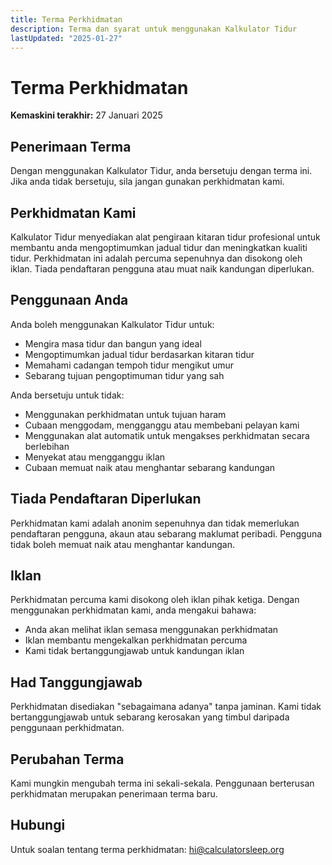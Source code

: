```yaml
---
title: Terma Perkhidmatan
description: Terma dan syarat untuk menggunakan Kalkulator Tidur
lastUpdated: "2025-01-27"
---
```


# Terma Perkhidmatan

**Kemaskini terakhir:** 27 Januari 2025

## Penerimaan Terma

Dengan menggunakan Kalkulator Tidur, anda bersetuju dengan terma ini. Jika anda tidak bersetuju, sila jangan gunakan perkhidmatan kami.

## Perkhidmatan Kami

Kalkulator Tidur menyediakan alat pengiraan kitaran tidur profesional untuk membantu anda mengoptimumkan jadual tidur dan meningkatkan kualiti tidur. Perkhidmatan ini adalah percuma sepenuhnya dan disokong oleh iklan. Tiada pendaftaran pengguna atau muat naik kandungan diperlukan.

## Penggunaan Anda

Anda boleh menggunakan Kalkulator Tidur untuk:

- Mengira masa tidur dan bangun yang ideal
- Mengoptimumkan jadual tidur berdasarkan kitaran tidur
- Memahami cadangan tempoh tidur mengikut umur
- Sebarang tujuan pengoptimuman tidur yang sah

Anda bersetuju untuk tidak:

- Menggunakan perkhidmatan untuk tujuan haram
- Cubaan menggodam, mengganggu atau membebani pelayan kami
- Menggunakan alat automatik untuk mengakses perkhidmatan secara berlebihan
- Menyekat atau mengganggu iklan
- Cubaan memuat naik atau menghantar sebarang kandungan

## Tiada Pendaftaran Diperlukan

Perkhidmatan kami adalah anonim sepenuhnya dan tidak memerlukan pendaftaran pengguna, akaun atau sebarang maklumat peribadi. Pengguna tidak boleh memuat naik atau menghantar kandungan.

## Iklan

Perkhidmatan percuma kami disokong oleh iklan pihak ketiga. Dengan menggunakan perkhidmatan kami, anda mengakui bahawa:

- Anda akan melihat iklan semasa menggunakan perkhidmatan
- Iklan membantu mengekalkan perkhidmatan percuma
- Kami tidak bertanggungjawab untuk kandungan iklan

## Had Tanggungjawab

Perkhidmatan disediakan "sebagaimana adanya" tanpa jaminan. Kami tidak bertanggungjawab untuk sebarang kerosakan yang timbul daripada penggunaan perkhidmatan.

## Perubahan Terma

Kami mungkin mengubah terma ini sekali-sekala. Penggunaan berterusan perkhidmatan merupakan penerimaan terma baru.

## Hubungi

Untuk soalan tentang terma perkhidmatan: hi@calculatorsleep.org

